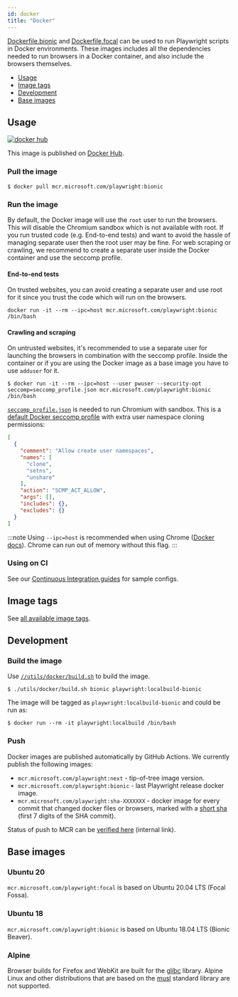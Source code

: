 ```yaml
---
id: docker
title: "Docker"
---
```


[Dockerfile.bionic](https://github.com/microsoft/playwright/blob/master/utils/docker/Dockerfile.bionic) and [Dockerfile.focal](https://github.com/microsoft/playwright/blob/master/utils/docker/Dockerfile.focal) can be used to run Playwright scripts in Docker environments. These images includes all the dependencies needed to run browsers in a Docker container, and also include the browsers themselves.

- [Usage](#usage)
- [Image tags](#image-tags)
- [Development](#development)
- [Base images](#base-images)

## Usage

[![docker hub](https://img.shields.io/badge/docker-mcr.microsoft.com%2Fplaywright-blue)](https://hub.docker.com/_/microsoft-playwright)

This image is published on [Docker Hub](https://hub.docker.com/_/microsoft-playwright).

### Pull the image

```
$ docker pull mcr.microsoft.com/playwright:bionic
```

### Run the image

By default, the Docker image will use the `root` user to run the browsers. This will disable the Chromium sandbox which is not available with root. If you run trusted code (e.g. End-to-end tests) and want to avoid the hassle of managing separate user then the root user may be fine. For web scraping or crawling, we recommend to create a separate user inside the Docker container and use the seccomp profile.

#### End-to-end tests

On trusted websites, you can avoid creating a separate user and use root for it since you trust the code which will run on the browsers.

```
docker run -it --rm --ipc=host mcr.microsoft.com/playwright:bionic /bin/bash
```

#### Crawling and scraping

On untrusted websites, it's recommended to use a separate user for launching the browsers in combination with the seccomp profile. Inside the container or if you are using the Docker image as a base image you have to use `adduser` for it.

```
$ docker run -it --rm --ipc=host --user pwuser --security-opt seccomp=seccomp_profile.json mcr.microsoft.com/playwright:bionic /bin/bash
```

[`seccomp_profile.json`](https://github.com/microsoft/playwright/blob/master/utils/docker/seccomp_profile.json) is needed to run Chromium with sandbox. This is a [default Docker seccomp profile](https://github.com/docker/engine/blob/d0d99b04cf6e00ed3fc27e81fc3d94e7eda70af3/profiles/seccomp/default.json) with extra user namespace cloning permissions:

```json
[
  {
    "comment": "Allow create user namespaces",
    "names": [
      "clone",
      "setns",
      "unshare"
    ],
    "action": "SCMP_ACT_ALLOW",
    "args": [],
    "includes": {},
    "excludes": {}
  }
]
```

:::note
Using `--ipc=host` is recommended when using Chrome ([Docker docs](https://docs.docker.com/engine/reference/run/#ipc-settings---ipc)). Chrome can run out of memory without this flag.
:::

### Using on CI

See our [Continuous Integration guides](./ci.mdx) for sample configs.

## Image tags

See [all available image tags](https://mcr.microsoft.com/v2/playwright/tags/list).

## Development

### Build the image

Use [`//utils/docker/build.sh`](https://github.com/microsoft/playwright/blob/master/utils/docker/build.sh) to build the image.

```
$ ./utils/docker/build.sh bionic playwright:localbuild-bionic
```

The image will be tagged as `playwright:localbuild-bionic` and could be run as:

```
$ docker run --rm -it playwright:localbuild /bin/bash
```

### Push

Docker images are published automatically by GitHub Actions. We currently publish the following images:
- `mcr.microsoft.com/playwright:next` - tip-of-tree image version.
- `mcr.microsoft.com/playwright:bionic` - last Playwright release docker image.
- `mcr.microsoft.com/playwright:sha-XXXXXXX` - docker image for every commit that changed docker files or browsers, marked with a [short sha](https://git-scm.com/book/en/v2/Git-Tools-Revision-Selection#Short-SHA-1) (first 7 digits of the SHA commit).

Status of push to MCR can be [verified here](https://mcrflow-status-ui.azurewebsites.net/) (internal link).

## Base images

### Ubuntu 20

`mcr.microsoft.com/playwright:focal` is based on Ubuntu 20.04 LTS (Focal Fossa).

### Ubuntu 18

`mcr.microsoft.com/playwright:bionic` is based on Ubuntu 18.04 LTS (Bionic Beaver).

### Alpine

Browser builds for Firefox and WebKit are built for the [glibc](https://en.wikipedia.org/wiki/GNU_C_Library) library. Alpine Linux and other distributions that are based on the [musl](https://en.wikipedia.org/wiki/Musl) standard library are not supported.

[Accessibility]: ./api/class-accessibility.mdx "Accessibility"
[Android]: ./api/class-android.mdx "Android"
[AndroidDevice]: ./api/class-androiddevice.mdx "AndroidDevice"
[AndroidInput]: ./api/class-androidinput.mdx "AndroidInput"
[AndroidSocket]: ./api/class-androidsocket.mdx "AndroidSocket"
[AndroidWebView]: ./api/class-androidwebview.mdx "AndroidWebView"
[Browser]: ./api/class-browser.mdx "Browser"
[BrowserContext]: ./api/class-browsercontext.mdx "BrowserContext"
[BrowserServer]: ./api/class-browserserver.mdx "BrowserServer"
[BrowserType]: ./api/class-browsertype.mdx "BrowserType"
[CDPSession]: ./api/class-cdpsession.mdx "CDPSession"
[ChromiumBrowser]: ./api/class-chromiumbrowser.mdx "ChromiumBrowser"
[ChromiumBrowserContext]: ./api/class-chromiumbrowsercontext.mdx "ChromiumBrowserContext"
[ChromiumCoverage]: ./api/class-chromiumcoverage.mdx "ChromiumCoverage"
[ConsoleMessage]: ./api/class-consolemessage.mdx "ConsoleMessage"
[Dialog]: ./api/class-dialog.mdx "Dialog"
[Download]: ./api/class-download.mdx "Download"
[Electron]: ./api/class-electron.mdx "Electron"
[ElectronApplication]: ./api/class-electronapplication.mdx "ElectronApplication"
[ElementHandle]: ./api/class-elementhandle.mdx "ElementHandle"
[FileChooser]: ./api/class-filechooser.mdx "FileChooser"
[FirefoxBrowser]: ./api/class-firefoxbrowser.mdx "FirefoxBrowser"
[Frame]: ./api/class-frame.mdx "Frame"
[JSHandle]: ./api/class-jshandle.mdx "JSHandle"
[Keyboard]: ./api/class-keyboard.mdx "Keyboard"
[Logger]: ./api/class-logger.mdx "Logger"
[Mouse]: ./api/class-mouse.mdx "Mouse"
[Page]: ./api/class-page.mdx "Page"
[Playwright]: ./api/class-playwright.mdx "Playwright"
[Request]: ./api/class-request.mdx "Request"
[Response]: ./api/class-response.mdx "Response"
[Route]: ./api/class-route.mdx "Route"
[Selectors]: ./api/class-selectors.mdx "Selectors"
[TimeoutError]: ./api/class-timeouterror.mdx "TimeoutError"
[Touchscreen]: ./api/class-touchscreen.mdx "Touchscreen"
[Video]: ./api/class-video.mdx "Video"
[WebKitBrowser]: ./api/class-webkitbrowser.mdx "WebKitBrowser"
[WebSocket]: ./api/class-websocket.mdx "WebSocket"
[Worker]: ./api/class-worker.mdx "Worker"
[Element]: https://developer.mozilla.org/en-US/docs/Web/API/element "Element"
[Evaluation Argument]: ./core-concepts.mdx#evaluationargument "Evaluation Argument"
[Promise]: https://developer.mozilla.org/en-US/docs/Web/JavaScript/Reference/Global_Objects/Promise "Promise"
[iterator]: https://developer.mozilla.org/en-US/docs/Web/JavaScript/Reference/Iteration_protocols "Iterator"
[origin]: https://developer.mozilla.org/en-US/docs/Glossary/Origin "Origin"
[selector]: https://developer.mozilla.org/en-US/docs/Web/CSS/CSS_Selectors "selector"
[Serializable]: https://developer.mozilla.org/en-US/docs/Web/JavaScript/Reference/Global_Objects/JSON/stringify#Description "Serializable"
[UIEvent.detail]: https://developer.mozilla.org/en-US/docs/Web/API/UIEvent/detail "UIEvent.detail"
[UnixTime]: https://en.wikipedia.org/wiki/Unix_time "Unix Time"
[xpath]: https://developer.mozilla.org/en-US/docs/Web/XPath "xpath"

[Array]: https://developer.mozilla.org/en-US/docs/Web/JavaScript/Reference/Global_Objects/Array "Array"
[boolean]: https://developer.mozilla.org/en-US/docs/Web/JavaScript/Data_structures#Boolean_type "Boolean"
[Buffer]: https://nodejs.org/api/buffer.html#buffer_class_buffer "Buffer"
[ChildProcess]: https://nodejs.org/api/child_process.html "ChildProcess"
[Error]: https://nodejs.org/api/errors.html#errors_class_error "Error"
[EventEmitter]: https://nodejs.org/api/events.html#events_class_eventemitter "EventEmitter"
[function]: https://developer.mozilla.org/en-US/docs/Web/JavaScript/Reference/Global_Objects/Function "Function"
[Map]: https://developer.mozilla.org/en-US/docs/Web/JavaScript/Reference/Global_Objects/Map "Map"
[null]: https://developer.mozilla.org/en-US/docs/Web/JavaScript/Reference/Global_Objects/null "null"
[number]: https://developer.mozilla.org/en-US/docs/Web/JavaScript/Data_structures#Number_type "Number"
[Object]: https://developer.mozilla.org/en-US/docs/Web/JavaScript/Reference/Global_Objects/Object "Object"
[Promise]: https://developer.mozilla.org/en-US/docs/Web/JavaScript/Reference/Global_Objects/Promise "Promise"
[Readable]: https://nodejs.org/api/stream.html#stream_class_stream_readable "Readable"
[RegExp]: https://developer.mozilla.org/en-US/docs/Web/JavaScript/Reference/Global_Objects/RegExp "RegExp"
[string]: https://developer.mozilla.org/en-US/docs/Web/JavaScript/Data_structures#String_type "string"
[URL]: https://nodejs.org/api/url.html "URL"